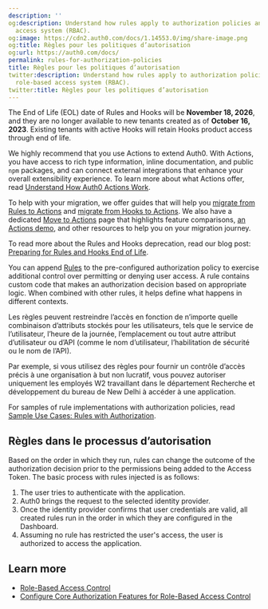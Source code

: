 ```yaml
---
description: ''
og:description: Understand how rules apply to authorization policies and Auth0's role-based
  access system (RBAC).
og:image: https://cdn2.auth0.com/docs/1.14553.0/img/share-image.png
og:title: Règles pour les politiques d’autorisation
og:url: https://auth0.com/docs/
permalink: rules-for-authorization-policies
title: Règles pour les politiques d’autorisation
twitter:description: Understand how rules apply to authorization policies and Auth0's
  role-based access system (RBAC).
twitter:title: Règles pour les politiques d’autorisation
---
```


<Warning>

The End of Life (EOL) date of Rules and Hooks will be **November 18, 2026**, and they are no longer available to new tenants created as of **October 16, 2023**. Existing tenants with active Hooks will retain Hooks product access through end of life.

We highly recommend that you use Actions to extend Auth0. With Actions, you have access to rich type information, inline documentation, and public `npm` packages, and can connect external integrations that enhance your overall extensibility experience. To learn more about what Actions offer, read [Understand How Auth0 Actions Work](/docs/customize/actions/actions-overview).

To help with your migration, we offer guides that will help you [migrate from Rules to Actions](/docs/customize/actions/migrate/migrate-from-rules-to-actions) and [migrate from Hooks to Actions](/docs/customize/actions/migrate/migrate-from-hooks-to-actions). We also have a dedicated [Move to Actions](https://auth0.com/extensibility/movetoactions) page that highlights feature comparisons, [an Actions demo](https://www.youtube.com/watch?v=UesFSY1klrI), and other resources to help you on your migration journey.

To read more about the Rules and Hooks deprecation, read our blog post: [Preparing for Rules and Hooks End of Life](https://auth0.com/blog/preparing-for-rules-and-hooks-end-of-life/).

</Warning>

You can append [Rules](/docs/customize/rules) to the pre-configured authorization policy to exercise additional control over permitting or denying user access. A rule contains custom code that makes an authorization decision based on appropriate logic. When combined with other rules, it helps define what happens in different contexts.

Les règles peuvent restreindre l’accès en fonction de n’importe quelle combinaison d’attributs stockés pour les utilisateurs, tels que le service de l’utilisateur, l’heure de la journée, l’emplacement ou tout autre attribut d’utilisateur ou d’API (comme le nom d’utilisateur, l’habilitation de sécurité ou le nom de l’API).

Par exemple, si vous utilisez des règles pour fournir un contrôle d’accès précis à une organisation à but non lucratif, vous pouvez autoriser uniquement les employés W2 travaillant dans le département Recherche et développement du bureau de New Delhi à accéder à une application.

For samples of rule implementations with authorization policies, read [Sample Use Cases: Rules with Authorization](/docs/manage-users/access-control/sample-use-cases-rules-with-authorization).

## Règles dans le processus d’autorisation

Based on the order in which they run, rules can change the outcome of the authorization decision prior to the permissions being added to the <Tooltip tip="Access Token: Authorization credential, in the form of an opaque string or JWT, used to access an API." cta="View Glossary" href="/docs/glossary?term=Access+Token">Access Token</Tooltip>. The basic process with rules injected is as follows:

1. The user tries to authenticate with the application.
2. Auth0 brings the request to the selected identity provider.
3. Once the identity provider confirms that user credentials are valid, all created rules run in the order in which they are configured in the Dashboard.
4. Assuming no rule has restricted the user's access, the user is authorized to access the application.

## Learn more

* [Role-Based Access Control](/docs/manage-users/access-control/rbac)
* [Configure Core Authorization Features for Role-Based Access Control](/docs/manage-users/access-control/configure-core-rbac)